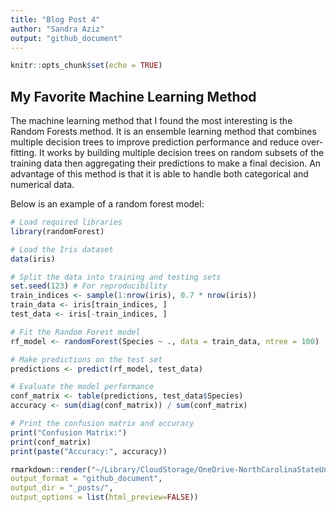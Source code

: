 ```yaml
---
title: "Blog Post 4"
author: "Sandra Aziz"
output: "github_document"
---
```


```r
knitr::opts_chunk$set(echo = TRUE)
```

## My Favorite Machine Learning Method

The machine learning method that I found the most interesting is the Random Forests method. It is an ensemble learning method that combines multiple decision trees to improve prediction performance and reduce over-fitting. It works by building multiple decision trees on random subsets of the training data then aggregating their predictions to make a final decision. An advantage of this method is that it is able to handle both categorical and numerical data.  

Below is an example of a random forest model:  

```r
# Load required libraries
library(randomForest)

# Load the Iris dataset
data(iris)

# Split the data into training and testing sets
set.seed(123) # For reproducibility
train_indices <- sample(1:nrow(iris), 0.7 * nrow(iris))
train_data <- iris[train_indices, ]
test_data <- iris[-train_indices, ]

# Fit the Random Forest model
rf_model <- randomForest(Species ~ ., data = train_data, ntree = 100)

# Make predictions on the test set
predictions <- predict(rf_model, test_data)

# Evaluate the model performance
conf_matrix <- table(predictions, test_data$Species)
accuracy <- sum(diag(conf_matrix)) / sum(conf_matrix)

# Print the confusion matrix and accuracy
print("Confusion Matrix:")
print(conf_matrix)
print(paste("Accuracy:", accuracy))
```


```r
rmarkdown::render("~/Library/CloudStorage/OneDrive-NorthCarolinaStateUniversity/NCSU/Summer2023/ST 558/saziz12.github.io/_Rmd/2023-07-20-blog-post-4.Rmd",
output_format = "github_document", 
output_dir = "_posts/",
output_options = list(html_preview=FALSE))
```
